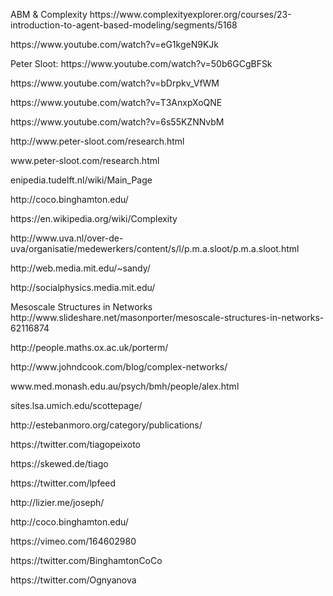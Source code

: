 
ABM & Complexity 
https://www.complexityexplorer.org/courses/23-introduction-to-agent-based-modeling/segments/5168

https://www.youtube.com/watch?v=eG1kgeN9KJk

Peter Sloot:
https://www.youtube.com/watch?v=50b6GCgBFSk

https://www.youtube.com/watch?v=bDrpkv_VfWM

https://www.youtube.com/watch?v=T3AnxpXoQNE

https://www.youtube.com/watch?v=6s55KZNNvbM

http://www.peter-sloot.com/research.html

www.peter-sloot.com/research.html

enipedia.tudelft.nl/wiki/Main_Page

http://coco.binghamton.edu/

https://en.wikipedia.org/wiki/Complexity

http://www.uva.nl/over-de-uva/organisatie/medewerkers/content/s/l/p.m.a.sloot/p.m.a.sloot.html

http://web.media.mit.edu/~sandy/

http://socialphysics.media.mit.edu/

Mesoscale Structures in Networks
http://www.slideshare.net/masonporter/mesoscale-structures-in-networks-62116874

http://people.maths.ox.ac.uk/porterm/

http://www.johndcook.com/blog/complex-networks/

www.med.monash.edu.au/psych/bmh/people/alex.html

sites.lsa.umich.edu/scottepage/

http://estebanmoro.org/category/publications/

https://twitter.com/tiagopeixoto

https://skewed.de/tiago

https://twitter.com/lpfeed

http://lizier.me/joseph/

http://coco.binghamton.edu/

https://vimeo.com/164602980

https://twitter.com/BinghamtonCoCo 

https://twitter.com/Ognyanova


